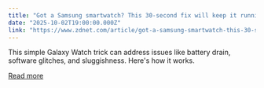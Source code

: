 ```yaml
---
title: "Got a Samsung smartwatch? This 30-second fix will keep it running like new"
date: "2025-10-02T19:00:00.000Z"
link: "https://www.zdnet.com/article/got-a-samsung-smartwatch-this-30-second-fix-will-keep-it-running-like-new/"
---
```


This simple Galaxy Watch trick can address issues like battery drain, software glitches, and sluggishness. Here's how it works.

[Read more](https://www.zdnet.com/article/got-a-samsung-smartwatch-this-30-second-fix-will-keep-it-running-like-new/)
